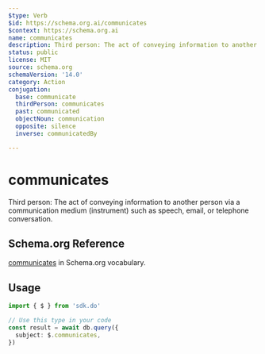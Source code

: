 ```yaml
---
$type: Verb
$id: https://schema.org.ai/communicates
$context: https://schema.org.ai
name: communicates
description: Third person: The act of conveying information to another person via a communication medium (instrument) such as speech, email, or telephone conversation.
status: public
license: MIT
source: schema.org
schemaVersion: '14.0'
category: Action
conjugation:
  base: communicate
  thirdPerson: communicates
  past: communicated
  objectNoun: communication
  opposite: silence
  inverse: communicatedBy

---
```


# communicates

Third person: The act of conveying information to another person via a communication medium (instrument) such as speech, email, or telephone conversation.

## Schema.org Reference

[communicates](https://schema.org/CommunicateAction) in Schema.org vocabulary.

## Usage

```typescript
import { $ } from 'sdk.do'

// Use this type in your code
const result = await db.query({
  subject: $.communicates,
})
```
